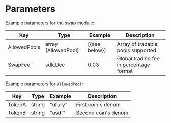 

# Parameters

Example parameters for the swap module:

| Key          | Type                | Example        | Description                             |
| ------------ | ------------------- | -------------- | --------------------------------------- |
| AllowedPools | array (AllowedPool) | [\{see below}] | Array of tradable pools supported       |
| SwapFee      | sdk.Dec             | 0.03           | Global trading fee in percentage format |

Example parameters for `AllowedPool`:

| Key    | Type   | Example | Description         |
| ------ | ------ | ------- | ------------------- |
| TokenA | string | "ufury" | First coin's denom  |
| TokenB | string | "usdf"  | Second coin's denom |


